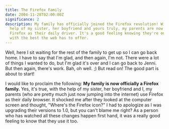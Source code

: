 ```yaml
---
title: The Firefox Family
date: 2004-11-28T02:00:00Z
significance: 2
description: My family has officially joined the Firefox revolution! With the
  help of my sister, her boyfriend and yours truly, my parents are now using
  Firefox as their daily driver. It's a good feeling knowing they're on board
  with the best the web has to offer.
---
```


Well, here I sit waiting for the rest of the family to get up so I can go back home. I have to say that I'm glad, and then again, I'm not. There were a lot of things I wanted to do, but I'm glad it's over and I can go back to Jenni. But then again, there's work. Bah, oh well. ;) But read on! The good part is about to start!

I would like to proclaim the following: **My family is now officially a Firefox family.** Yes, it's true, with the help of my sister, her boyfriend and I, my parents (who are pretty much just now jumping into the internet) use Firefox as their daily browser. It shocked me after they looked at the computer screen and thought, "Where's the Firefox icon?" I had to apologize as I was upgrading their versions to 1.0, but you can't blame me right? As a person who has watched all these changes happen first hand, it was a really good feeling to know that they use it too.
